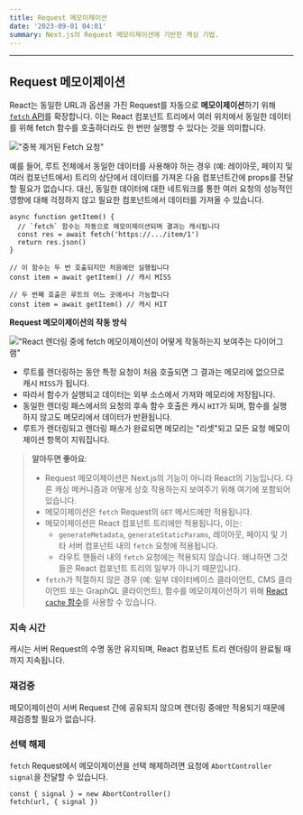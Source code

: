 ```yaml
---
title: Request 메모이제이션
date: '2023-09-01 04:01'
summary: Next.js의 Request 메모이제이션에 기반한 캐싱 기법.
---
```


<TOCInline toc={props.toc} asDisclosure />

---

## Request 메모이제이션

React는 동일한 URL과 옵션을 가진 Request를 자동으로 **메모이제이션**하기 위해 [`fetch` API](/docs/nextjs/caching/affecting-api#fetch)를 확장합니다. 이는 React 컴포넌트 트리에서 여러 위치에서 동일한 데이터를 위해 fetch 함수를 호출하더라도 한 번만 실행할 수 있다는 것을 의미합니다.

!["중복 제거된 Fetch 요청"](https://nextjs.org/_next/image?url=%2Fdocs%2Flight%2Fdeduplicated-fetch-requests.png&w=1920&q=75&dpl=dpl_E2DMmJw3MgUzvPqW6x3tFd2oxLX6)

예를 들어, 루트 전체에서 동일한 데이터를 사용해야 하는 경우 (예: 레이아웃, 페이지 및 여러 컴포넌트에서) 트리의 상단에서 데이터를 가져온 다음 컴포넌트간에 props를 전달할 필요가 없습니다. 대신, 동일한 데이터에 대한 네트워크를 통한 여러 요청의 성능적인 영향에 대해 걱정하지 않고 필요한 컴포넌트에서 데이터를 가져올 수 있습니다.

```tsx:"app/example.tsx" switcher
async function getItem() {
  // `fetch` 함수는 자동으로 메모이제이션되며 결과는 캐시됩니다
  const res = await fetch('https://.../item/1')
  return res.json()
}

// 이 함수는 두 번 호출되지만 처음에만 실행됩니다
const item = await getItem() // 캐시 MISS

// 두 번째 호출은 루트의 어느 곳에서나 가능합니다
const item = await getItem() // 캐시 HIT
```

**Request 메모이제이션의 작동 방식**

!["React 렌더링 중에 fetch 메모이제이션이 어떻게 작동하는지 보여주는 다이어그램"](https://nextjs.org/_next/image?url=%2Fdocs%2Flight%2Frequest-memoization.png&w=1920&q=75&dpl=dpl_E2DMmJw3MgUzvPqW6x3tFd2oxLX6)

- 루트를 렌더링하는 동안 특정 요청이 처음 호출되면 그 결과는 메모리에 없으므로 캐시 `MISS`가 됩니다.
- 따라서 함수가 실행되고 데이터는 외부 소스에서 가져와 메모리에 저장됩니다.
- 동일한 렌더링 패스에서의 요청의 후속 함수 호출은 캐시 `HIT`가 되며, 함수를 실행하지 않고도 메모리에서 데이터가 반환됩니다.
- 루트가 렌더링되고 렌더링 패스가 완료되면 메모리는 "리셋"되고 모든 요청 메모이제이션 항목이 지워집니다.

> **알아두면 좋아요**:
>
> - Request 메모이제이션은 Next.js의 기능이 아니라 React의 기능입니다. 다른 캐싱 메커니즘과 어떻게 상호 작용하는지 보여주기 위해 여기에 포함되어 있습니다.
> - 메모이제이션은 `fetch` Request의 `GET` 메서드에만 적용됩니다.
> - 메모이제이션은 React 컴포넌트 트리에만 적용됩니다, 이는:
>   - `generateMetadata`, `generateStaticParams`, 레이아웃, 페이지 및 기타 서버 컴포넌트 내의 `fetch` 요청에 적용됩니다.
>   - 라우트 핸들러 내의 `fetch` 요청에는 적용되지 않습니다. 왜냐하면 그것들은 React 컴포넌트 트리의 일부가 아니기 때문입니다.
> - `fetch`가 적절하지 않은 경우 (예: 일부 데이터베이스 클라이언트, CMS 클라이언트 또는 GraphQL 클라이언트), 함수를 메모이제이션하기 위해 [React `cache` 함수](/docs/nextjs/caching/affecting-api#react-cache-함수)를 사용할 수 있습니다.

### 지속 시간

캐시는 서버 Request의 수명 동안 유지되며, React 컴포넌트 트리 렌더링이 완료될 때까지 지속됩니다.

### 재검증

메모이제이션이 서버 Request 간에 공유되지 않으며 렌더링 중에만 적용되기 때문에 재검증할 필요가 없습니다.

### 선택 해제

`fetch` Request에서 메모이제이션을 선택 해제하려면 요청에 `AbortController` `signal`을 전달할 수 있습니다.

```js:"app/example.js"
const { signal } = new AbortController()
fetch(url, { signal })
```

